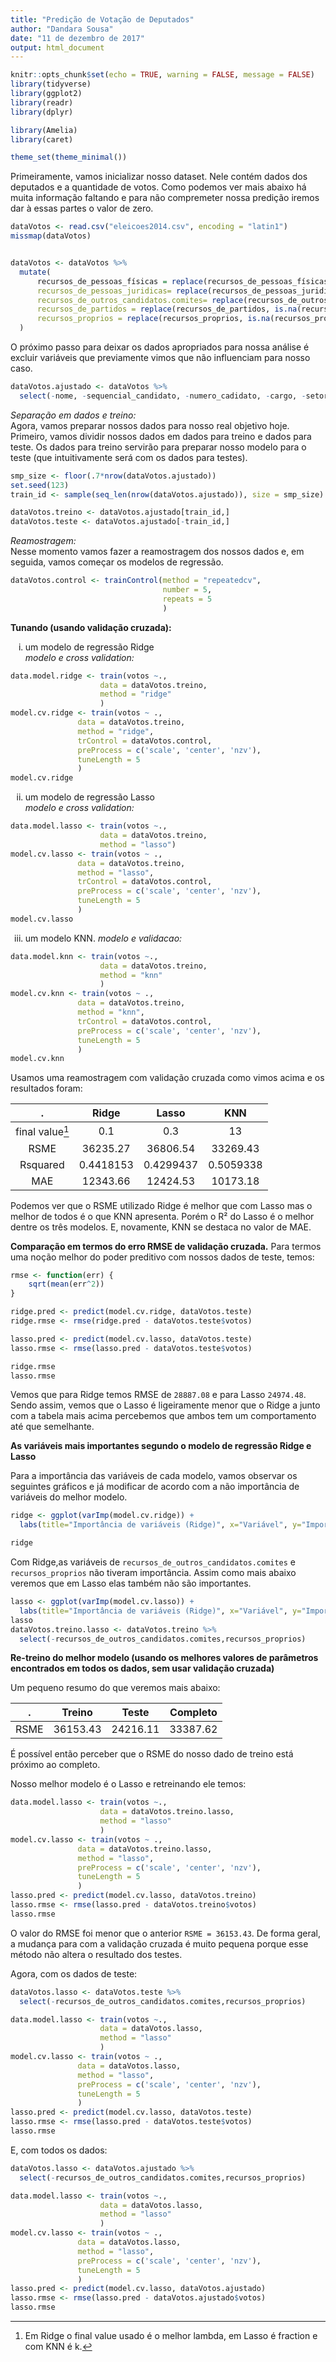 ```yaml
---
title: "Predição de Votação de Deputados"
author: "Dandara Sousa"
date: "11 de dezembro de 2017"
output: html_document
---
```


```r
knitr::opts_chunk$set(echo = TRUE, warning = FALSE, message = FALSE)
library(tidyverse)
library(ggplot2)
library(readr)
library(dplyr) 

library(Amelia)
library(caret)

theme_set(theme_minimal())
```

Primeiramente, vamos inicializar nosso dataset. Nele contém dados dos deputados e a quantidade de votos. Como podemos ver mais abaixo há muita informação faltando e para não compremeter nossa predição iremos dar à essas partes o valor de zero.

```r
dataVotos <- read.csv("eleicoes2014.csv", encoding = "latin1")
missmap(dataVotos)


dataVotos <- dataVotos %>%
  mutate(
      recursos_de_pessoas_físicas = replace(recursos_de_pessoas_físicas,is.na(recursos_de_pessoas_físicas),0),
      recursos_de_pessoas_juridicas= replace(recursos_de_pessoas_juridicas,is.na(recursos_de_pessoas_juridicas),0),
      recursos_de_outros_candidatos.comites= replace(recursos_de_outros_candidatos.comites,is.na(recursos_de_outros_candidatos.comites),0),
      recursos_de_partidos = replace(recursos_de_partidos, is.na(recursos_de_partidos), 0),
      recursos_proprios = replace(recursos_proprios, is.na(recursos_proprios),0)
  )
```

O próximo passo para deixar os dados apropriados para nossa análise é excluir variáveis que previamente vimos que não influenciam para nosso caso.

```r
dataVotos.ajustado <- dataVotos %>%
  select(-nome, -sequencial_candidato, -numero_cadidato, -cargo, -setor_economico_despesa, -setor_economico_receita,  -partido, -UF)
```

_Separação em dados e treino:_  
Agora, vamos preparar nossos dados para nosso real objetivo hoje. Primeiro, vamos dividir nossos dados em dados para treino e dados para teste. Os dados para treino servirão para preparar nosso modelo para o teste (que intuitivamente será com os dados para testes).
```r
smp_size <- floor(.7*nrow(dataVotos.ajustado))
set.seed(123)
train_id <- sample(seq_len(nrow(dataVotos.ajustado)), size = smp_size)

dataVotos.treino <- dataVotos.ajustado[train_id,]
dataVotos.teste <- dataVotos.ajustado[-train_id,]
```

_Reamostragem:_  
Nesse momento vamos fazer a reamostragem dos nossos dados e, em seguida, vamos começar os modelos de regressão.
```r
dataVotos.control <- trainControl(method = "repeatedcv",
                                  number = 5,
                                  repeats = 5
                                  )

```

**Tunando (usando validação cruzada):**
  
  (i) um modelo de regressão Ridge  
  _modelo e cross validation:_
```r
data.model.ridge <- train(votos ~.,
                    data = dataVotos.treino,
                    method = "ridge"
                    )
model.cv.ridge <- train(votos ~ ., 
               data = dataVotos.treino,
               method = "ridge",
               trControl = dataVotos.control,
               preProcess = c('scale', 'center', 'nzv'),
               tuneLength = 5
               )
model.cv.ridge
```

  (ii) um modelo de regressão Lasso  
  _modelo e cross validation:_
```r
data.model.lasso <- train(votos ~.,
                    data = dataVotos.treino,
                    method = "lasso")
model.cv.lasso <- train(votos ~ ., 
               data = dataVotos.treino,
               method = "lasso",
               trControl = dataVotos.control,
               preProcess = c('scale', 'center', 'nzv'),
               tuneLength = 5
               )
model.cv.lasso
```
  
  (iii) um modelo KNN. 
 _modelo e validacao:_
```r
data.model.knn <- train(votos ~.,
                    data = dataVotos.treino,
                    method = "knn"
                    )
model.cv.knn <- train(votos ~ ., 
               data = dataVotos.treino,
               method = "knn",
               trControl = dataVotos.control,
               preProcess = c('scale', 'center', 'nzv'),
               tuneLength = 5
               )
model.cv.knn
```

  
 Usamos uma reamostragem com validação cruzada como vimos acima e os resultados foram:  

| . | Ridge | Lasso | KNN |  
|:---------:|:------:|:------:|:------:|
| final value[^1] | 0.1 | 0.3 | 13 |
| RSME | 36235.27 | 36806.54 | 33269.43 |
| Rsquared | 0.4418153 | 0.4299437 | 0.5059338 | 
| MAE | 12343.66 | 12424.53 | 10173.18 | 

Podemos ver que o RSME utilizado Ridge é melhor que com Lasso mas o melhor de todos é o que KNN apresenta. Porém o R² do Lasso é o melhor dentre os três modelos. E, novamente, KNN se destaca no valor de MAE.

**Comparação em termos do erro RMSE de validação cruzada.**
Para termos uma noção melhor do poder preditivo com nossos dados de teste, temos:

```r
rmse <- function(err) {
    sqrt(mean(err^2))
}

ridge.pred <- predict(model.cv.ridge, dataVotos.teste)
ridge.rmse <- rmse(ridge.pred - dataVotos.teste$votos)

lasso.pred <- predict(model.cv.lasso, dataVotos.teste)
lasso.rmse <- rmse(lasso.pred - dataVotos.teste$votos)

ridge.rmse
lasso.rmse
```
Vemos que para Ridge temos RMSE de `28887.08` e para Lasso `24974.48`. Sendo assim, vemos que o Lasso é ligeiramente menor que o Ridge a junto com a tabela mais acima percebemos que ambos tem um comportamento até que semelhante.

[^1]: Em Ridge o final value usado é o melhor lambda, em Lasso é fraction e com KNN é k.


**As variáveis mais importantes segundo o modelo de regressão Ridge e Lasso**

Para a importância das variáveis de cada modelo, vamos observar os seguintes gráficos e já modificar de acordo com a não importância de variáveis do melhor modelo.
```r
ridge <- ggplot(varImp(model.cv.ridge)) + 
  labs(title="Importância de variáveis (Ridge)", x="Variável", y="Importância")

ridge
```

Com Ridge,as variáveis de `recursos_de_outros_candidatos.comites` e `recursos_proprios` não tiveram importância. Assim como mais abaixo veremos que em Lasso elas também não são importantes.

```r
lasso <- ggplot(varImp(model.cv.lasso)) +
  labs(title="Importância de variáveis (Ridge)", x="Variável", y="Importância")
lasso
dataVotos.treino.lasso <- dataVotos.treino %>%
  select(-recursos_de_outros_candidatos.comites,recursos_proprios)
```


**Re-treino do melhor modelo (usando os melhores valores de parâmetros encontrados em todos os dados, sem usar validação cruzada)**    

Um pequeno resumo do que veremos mais abaixo:  

| . | Treino | Teste | Completo |  
|:---------:|:------:|:------:|:------:|
| RSME | 36153.43 | 24216.11 | 33387.62 | 

É possível então perceber que o RSME do nosso dado de treino está próximo ao completo.  

Nosso melhor modelo é o Lasso e retreinando ele temos:

```r
data.model.lasso <- train(votos ~.,
                    data = dataVotos.treino.lasso,
                    method = "lasso"
                    )
model.cv.lasso <- train(votos ~ .,
               data = dataVotos.treino.lasso,
               method = "lasso",
               preProcess = c('scale', 'center', 'nzv'),
               tuneLength = 5
               )
lasso.pred <- predict(model.cv.lasso, dataVotos.treino)
lasso.rmse <- rmse(lasso.pred - dataVotos.treino$votos)
lasso.rmse
```

O valor do RMSE foi menor que o anterior `RSME = 36153.43`. De forma geral, a mudança para com a validação cruzada é muito pequena porque esse método não altera o resultado dos testes.  

Agora, com os dados de teste:

```r
dataVotos.lasso <- dataVotos.teste %>%
  select(-recursos_de_outros_candidatos.comites,recursos_proprios)

data.model.lasso <- train(votos ~.,
                    data = dataVotos.lasso,
                    method = "lasso"
                    )
model.cv.lasso <- train(votos ~ .,
               data = dataVotos.lasso,
               method = "lasso",
               preProcess = c('scale', 'center', 'nzv'),
               tuneLength = 5
               )
lasso.pred <- predict(model.cv.lasso, dataVotos.teste)
lasso.rmse <- rmse(lasso.pred - dataVotos.teste$votos)
lasso.rmse

```

E, com todos os dados:

```r
dataVotos.lasso <- dataVotos.ajustado %>%
  select(-recursos_de_outros_candidatos.comites,recursos_proprios)

data.model.lasso <- train(votos ~.,
                    data = dataVotos.lasso,
                    method = "lasso"
                    )
model.cv.lasso <- train(votos ~ .,
               data = dataVotos.lasso,
               method = "lasso",
               preProcess = c('scale', 'center', 'nzv'),
               tuneLength = 5
               )
lasso.pred <- predict(model.cv.lasso, dataVotos.ajustado)
lasso.rmse <- rmse(lasso.pred - dataVotos.ajustado$votos)
lasso.rmse

```


